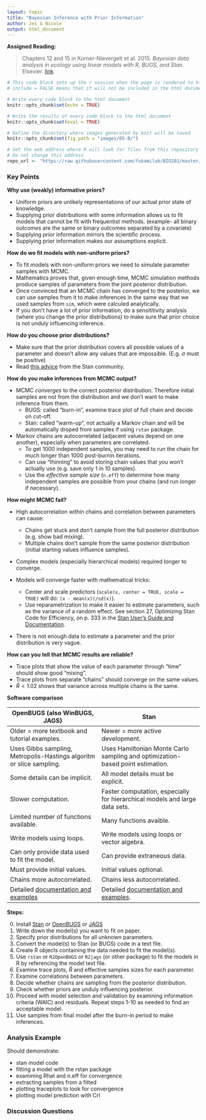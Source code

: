 ```yaml
---
layout: topic
title: "Bayesian Inference with Prior Information"
author: Jes & Nicole
output: html_document
---
```


**Assigned Reading:**

> Chapters 12 and 15 in Korner-Nievergelt et al. 2015. *Bayesian data analysis in ecology using linear models with R, BUGS, and Stan.* Elsevier. [link](http://www.sciencedirect.com/science/book/9780128013700)




```r
# This code block sets up the r session when the page is rendered to html
# include = FALSE means that it will not be included in the html document

# Write every code block to the html document 
knitr::opts_chunk$set(echo = TRUE)

# Write the results of every code block to the html document 
knitr::opts_chunk$set(eval = TRUE)

# Define the directory where images generated by knit will be saved
knitr::opts_chunk$set(fig.path = "images/05-B/")

# Set the web address where R will look for files from this repository
# Do not change this address
repo_url <- "https://raw.githubusercontent.com/fukamilab/BIO202/master/"
```

### Key Points

**Why use (weakly) informative priors?**

+ Uniform priors are unlikely representations of our actual prior state of knowledge.
+ Supplying prior distributions with some information allows us to fit models that cannot be fit with frequentist methods. (example- all binary outcomes are the same or binary outcomes separated by a covariate)
+ Supplying prior information mirrors the scientific process.
+ Supplying prior information makes our assumptions explicit.

**How do we fit models with non-uniform priors?**

+ To fit models with non-uniform priors we need to simulate parameter samples with MCMC.
+ Mathematics proves that, given enough time, MCMC simulation methods produce samples of parameters from the joint posterior distribution.
+ Once convinced that an MCMC chain has converged to the posterior, we can use samples from it to make inferences in the same way that we used samples from `sim`, which were calculed analytically.
+ If you don't have a lot of prior information, do a sensititivity analysis (where you change the prior distributions) to make sure that prior choice is not unduly influencing inference.

**How do you choose prior distributions?**

+ Make sure that the prior distribution covers all possible values of a parameter and doesn't allow any values that are impossible. (E.g. $\sigma$ must be positive)
+ Read [this advice](https://github.com/stan-dev/stan/wiki/Prior-Choice-Recommendations) from the Stan community.


**How do you make inferences from MCMC output?**

+ MCMC *converges* to the correct posterior distribution. Therefore initial samples are not from the distribution and we don't want to make inference from them. 
    + BUGS: called "burn-in", examine trace plot of full chain and decide on cut-off.
    + Stan: called "warm-up", not actually a Markov chain and will be automatically droped from samples if using `rstan` package.

+ Markov chains are autocorrelated (adjacent values depend on one another), especially when parameters are correlated.
    + To get 1000 independent samples, you may need to run the chain for much longer than 1000 post-burnin iterations.
    + Can use "thinning" to avoid storing chain values that you won't actually use (e.g. save only 1 in 10 samples).
    + Use the *effective sample size* (`n.eff`) to determine how many independent samples are possible from your chains (and run longer if necessary).

**How might MCMC fail?**

+ High autocorrelation within chains and correlation between parameters can cause:
    + Chains get stuck and don't sample from the full posterior distribution (e.g. show bad mixing).
    + Multiple chains don't sample from the same posterior distribution (initial starting values influence samples). 

+ Complex models (especially hierarchical models) required longer to converge.

+ Models will converge faster with mathematical tricks:
    + Center and scale predictors (`scale(x, center = TRUE, scale = TRUE)` will do: `(x - mean(x))/sd(x)`).
    + Use reparametrization to make it easier to estimate parameters, such as the variance of a random effect. See section 27, Optimizing Stan Code for Efficiency, on p. 333 in the [Stan User's Guide and Documentation](http://mc-stan.org/users/documentation/).
    
+ There is not enough data to estimate a parameter and the prior distribution is very vague.
  

**How can you tell that MCMC results are reliable?**

+ Trace plots that show the value of each parameter through "time" should show good "mixing".
+ Trace plots from separate "chains" should converge on the same values.
+ $\hat{R} < 1.02$ shows that variance across multiple chains is the same. 


**Software comparison**

| OpenBUGS (also WinBUGS, JAGS)    | Stan                                 |
|----------------------------------|--------------------------------------|
| Older = more textbook and tutorial examples. | Newer = more active development. |
| Uses Gibbs sampling, Metropolis-Hastings algoritm or slice sampling. | Uses Hamiltonian Monte Carlo sampling and optimization-based point estimation. |
| Some details can be implicit. | All model details must be explicit. |
| Slower computation.     | Faster computation, especially for hierarchical models and large data sets. |
| Limited number of functions available. | Many functions avaible. |
| Write models using loops. | Write models using loops or vector algebra.|
| Can only provide data used to fit the model. | Can provide extraneous data. |
| Must provide initial values. | Initial values optional. |
| Chains more autocorrelated. | Chains less autocorrelated. |
| Detailed [documentation and examples](http://www.openbugs.net/w/Documentation) | Detailed [documentation and examples](http://mc-stan.org/users/documentation/index.html).|


**Steps:**

0. Install [Stan](https://github.com/stan-dev/rstan/wiki/RStan-Getting-Started) or [OpenBUGS](http://www.openbugs.net/w/Downloads) or [JAGS](http://mcmc-jags.sourceforge.net/)
1. Write down the model(s) you want to fit on paper.
2. Specify prior distributions for all unknown parameters.
3. Convert the model(s) to Stan (or BUGS) code in a text file.
4. Create R objects containing the data needed to fit the model(s).
5. Use `rstan` or `R2OpenBUGS` or `R2jags` (or other package) to fit the models in R by referencing the model text file.
6. Examine trace plots, $\hat{R}$ and effective samples sizes for each parameter.
7. Examine correlations between parameters.
8. Decide whether chains are sampling from the posterior distribution.
9. Check whether priors are unduly influencing posterior.
10. Proceed with model selection and validation by examining information criteria (WAIC) and residuals. Repeat steps 1-10 as needed to find an acceptable model.
11. Use samples from final model after the burn-in period to make inferences.



### Analysis Example


Should demonstrate:

 + stan model code
 + fitting a model with the rstan package
 + examining Rhat and n.eff for convergence
 + extracting samples from a fitted
 + plotting traceplots to look for convergence
 + plotting model prediction with CrI 


### Discussion Questions





